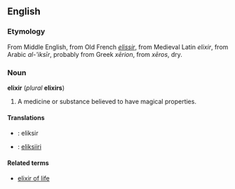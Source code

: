 ==English==
===Etymology===
From Middle English, from Old French ''[[elissir]]'', from Medieval Latin ''elixir'', from Arabic ''al-'iksīr'', probably from Greek ''xērion'', from ''xēros'', dry.

===Noun===
'''elixir''' (''plural'' '''elixirs''')

#A medicine or substance believed to have magical properties.

====Translations====
*{{da}}: eliksir
*{{fi}}: [[eliksiiri]]

====Related terms====
*[[elixir of life]]